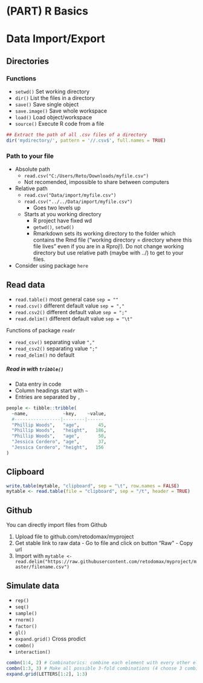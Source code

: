 # (PART) R Basics {-} 

# Data Import/Export

## Directories

### Functions

* `setwd()` Set working directory
* `dir()` List the files in a directory
* `save()` Save single object
* `save.image()` Save whole workspace
* `load()` Load object/workspace
* `source()` Execute R code from a file

```r
## Extract the path of all .csv files of a directory
dir('mydirectory/', pattern = '//.csv$', full.names = TRUE)
```


### Path to your file

* Absolute path
    - `read.csv("C:/Users/Reto/Downloads/myfile.csv")`
    - Not recomended, impossible to share between computers
* Relative path
    - `read.csv("Data/import/myfile.csv")`
    - `read.csv("../../Data/import/myfile.csv")`
        * Goes two levels up
    - Starts at you working directory
        * R project have fixed wd
        * `getwd()`, `setwd()`
        * Rmarkdown sets its working directory to the folder which contains the Rmd file (“working directory = directory where this file lives” even if you are in a Rproj!). Do not change working directory but use relative path (maybe with ../) to get to your files.
* Consider using package `here`


## Read data

* `read.table()` most general case `sep = ""`
* `read.csv()` different default value `sep = ","`
* `read.csv2()` different default value `sep = ";"`
* `read.delim()` different default value `sep = "\t"`

Functions of package `readr`

* `read_csv()` separating value `","`
* `read_csv2()` separating value `";"`
* `read_delim()` no default

##### Read in with `tribble()` {-}
* Data entry in code
* Column headings start with `~`
* Entries are separated by `,`

```r
people <- tibble::tribble(
  ~name,             ~key,    ~value,
  #-----------------|--------|------
  "Phillip Woods",   "age",       45,
  "Phillip Woods",   "height",   186,
  "Phillip Woods",   "age",       50,
  "Jessica Cordero", "age",       37,
  "Jessica Cordero", "height",   156
)
```



## Clipboard

```r
write.table(mytable, "clipboard", sep = "\t", row.names = FALSE)
mytable <- read.table(file = "clipboard", sep = "/t", header = TRUE)
```


## Github

You can directly import files from Github

1) Upload file to github.com/retodomax/myproject
2) Get stable link to raw data
        - Go to file and click on button "Raw"
        - Copy url
3) Import with `mytable <- read.delim("https://raw.githubusercontent.com/retodomax/myproject/master/filename.csv")`


## Simulate data

* `rep()`
* `seq()`
* `sample()`
* `rnorm()`
* `factor()`
* `gl()`
* `expand.grid()` Cross prodict
* `combn()`
* `interaction()`

```r
combn(1:4, 2) # Combinatorics: combine each element with every other element
combn(1:3, 3) # Make all possible 3-fold combinations (4 choose 3 combinations)
expand.grid(LETTERS[1:2], 1:3)
```

